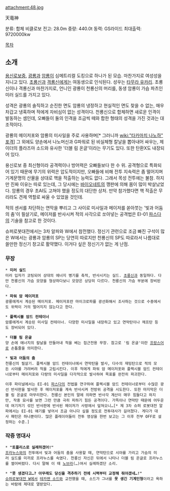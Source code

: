 attachment:48.jpg

{{{#!html
<iframe width="420" height="315" src="//www.youtube.com/embed/K97Mp9w4LFQ" frameborder="0" allowfullscreen></iframe>
}}}

天竜神

분류: 합체 비클로보
전고: 28.0m
중량: 440.0t
동력: GS라이드
최대출력: 9720000kw

[[목차]]
== 소개 ==
[[용신로보]]중, [[광룡]]과 [[암룡]]이 심메트리컬 도킹으로 하나가 된 모습. 마찬가지로 여성성을 지니고 있다. [[초룡신]]과 [[격룡신]]에게는 여동생으로 인식된다. 성우는 [[타무라 유카리]]. 초룡신이나 격룡신과 마찬가지로, 언니인 광룡이 천룡신의 머리를, 동생 암룡이 가슴 파츠인 미러 실드를 가지고 있다.

성격은 광룡의 솔직하고 순진한 면도 암룡의 냉정하고 현실적인 면도 찾을 수 없는, 매우 차갑고 냉혹하며 적에게 자비심이 없는 성격이다. 천룡신으로 합체하면 새로운 인격이 발동하는 셈인데, 오빠들이 둘의 인격을 조금씩 떼와 합한 형태의 성격을 가진 것과는 대조적이다.

광룡의 메이저포와 암룡의 미사일을 주로 사용하며[* 그러니까 [[wiki:"타카마치 나노하" 포격]]] 그 외에도 양손에서 나노머신과 G파워로 된 비실체형 칼날을 뽑아내어 싸우는, 제이더의 플라즈마 소드와 유사한 '더블 림 온글'이라는 무기도 있다. 또한 탄환X도 내장되어 있다.

용신로보 중 최신형이라 공격력이나 방어력은 오빠들보다 한 수 위. 공격형으로 특화되어 있기 때문에 무기의 위력은 압도적이지만, 오빠들에 비해 전투 지속력은 좀 떨어지며 기계문명의 산물을 상대로 핵을 적출하는 능력도 없다. 그래서 목성 전투에는 불참. 하지만 진짜 이유는 따로 있는데, 그 당시에는 [[바이오네트]]의 깽판에 의해 몸이 많이 박살났었다. 암룡의 경우 초AI도 고쳐야 했을 정도의 대단한 상처. 만약 참가했다면 핵 적출은 무리라도 견제 역할로 싸울 수 있었을 것인데. 

적의 센서를 차단하는 연막을 뿌리고 그 사이로 미사일과 메이저를 쏟아붓는 '빛과 어둠의 춤'이 필살기로, 메이저를 반사시켜 적의 사각으로 쏘아넣는 공격법은 EI-01 [[파스다]]의 기술을 참고로 한 것이다.

슈퍼로봇대전에서는 3차 알파와 W에서 참전했다. 정신기 관련으로 조금 빠진 구석이 많은 W에서는 광룡과 암룡의 SP는 당연히 따로지만 천룡신의 SP도 따로라서 나름대로 쓸만한 정신기 창고로 활약했다. 이거다 싶은 정신기가 없는 게 난점. 

=== 무장 === 
 * '''미러 실드'''
 미러 입자가 코팅되어 상대의 에너지 병기를 축적, 반사시키는 실드. [[초룡신]]과 동일하다. 다만 천룡신의 가슴 모양을 형상하다보니 모양은 상당히 다르다. 천룡신의 가슴 부분에 장비된다.

 * '''파워 암 메이저포'''
 광룡에게서 계승된 메이저포. 메이저포란 마이크로파를 광선화해서 조사하는 것으로 수중에서도 위력이 거의 떨어지지 않는다고 한다.

 * '''플랙시블 암드 컨테이너'''
 암룡에게서 계승된 미사일 컨테이너. 다양한 미사일을 내장하고 있고 연막탄이나 채프탄 등도 장비되어 있다.

 * '''더블 림 온글'''
 양 손에 에너지의 칼날을 만들어내 적을 베는 접근전용 무장. 참고로 '림 온글'이란 [[프랑스어]]로 손톱줄을 의미한다.

 * '''빛과 어둠의 춤'''
 천룡신의 필살기. 플렉시블 암드 컨테이너에서 연막탄을 발사, 다수의 재밍탄으로 적의 모든 시야를 가려버려 적을 고립시킨다. 이후 적에게 파워 암 메이저포와 플랙시블 암드 컨테이너로부터 메이저포와 다량의 미사일을 다각적으로 발사하여 목표를 완전히 파괴한다.

 이후 파이널에서는 EI-01 [[파스다]]의 전법을 연구하여 플렉시블 암드 컨테이너로부터 수많은 광선 반사판을 발사한 후 메이저포를 계속 반사시켜 전방위 공격을 시도한다. 또한 마지막은 더블 림 온글로 마무리한다. 천룡신 본인의 말에 의하면 반사각 계산이 매우 힘들다고 하지만, 작중 묘사를 보면 그런 만큼 극히 피하기 힘든 공격이다. 가뜩이나 연막탄 때문에 어두운데 여기저기 섞인 반사판에 반사된 메이저가 사방에서 덮쳐오니…[* 제 3차 슈퍼 로봇대전 알파에서는 EI-01 얘기를 넣어서 조금 아니다 싶을 정도로 전투대사가 길어졌다. 게다가 대사 패턴은 하나뿐이다. 많은 플레이어들이 전투 영상을 한번 보고는 그 이후 전부 OFF로 설정하는 수준.]

=== 작중 명대사 ===

 * '''"토플리스로 실례하겠어!"'''
 [[프라누스]]와의 전투에서 빛과 어둠의 춤을 사용할 때, 연막탄으로 시야를 가리고 가슴의 미러 실드를 미끼로 프라누스를 속였다. 천룡신 자신은 뒤에서 나타나 더블 림 온글로 프라누스를 썰어버렸다. 다시 말해 이 때 [[노브라]](…)여서 실례하겠단 소리.

 * '''"못 생겼다고…? 아무래도 당신을 격추하기 전에 시력부터 교정해 줘야겠네…!"'''
 [[슈퍼로봇대전 W]]에서 [[테카맨 소드]]와 교전했을 때, 소드가 그녀를 '''못 생긴 기계인형'''이라고 욕하는 바람에 제대로 열받았다.
